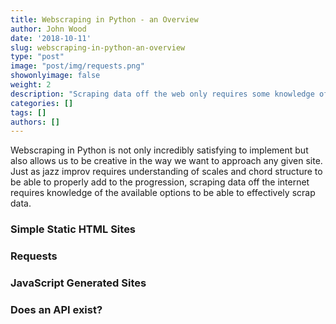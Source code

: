 ```yaml
---
title: Webscraping in Python - an Overview
author: John Wood
date: '2018-10-11'
slug: webscraping-in-python-an-overview
type: "post" 
image: "post/img/requests.png"
showonlyimage: false
weight: 2
description: "Scraping data off the web only requires some knowledge of the available options in Python and a little creativity"
categories: []
tags: []
authors: []
---
```

Webscraping in Python is not only incredibly satisfying to implement but also allows us to be creative in the way we want to approach any given site. Just as jazz improv requires understanding of scales and chord structure to be able to properly add to the progression, scraping data off the internet requires knowledge of the available options to be able to effectively scrap data. 

### Simple Static HTML Sites 



### Requests 

### JavaScript Generated Sites  

### Does an API exist? 